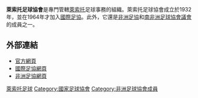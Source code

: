 {{國家足協
|Name               = 萊索托足球協會
|Logo               = <!-- 檔案不存在 Lesotho FA.png ，可從英文維基百科取得 -->
|Founded            = 1932年
|FIFA affiliation   = 1964年
|Region             = [[非洲足協|非洲足協]]
|Region affiliation = 1964年
|Subregion             = [[南非洲足球協會議會|南非洲足球協會議會]]
|Subregion affiliation = 1997年
|President          =  	Salemane Phafane
}}

'''萊索托足球協會'''是專門管轄[[萊索托|萊索托]]足球事務的組織。萊索托足球協會成立於1932年，並在1964年才加入[[國際足協|國際足協]]。此外，它還是[[非洲足協|非洲足協]]和[[南非洲足球協會議會|南非洲足球協會議會]]的成員之一。

==外部連結==
* [https://web.archive.org/web/20120204223636/http://www.lefa.org.ls/ 官方網頁]
* [http://www.fifa.com/associations/association=les/index.html 國際足協網頁] {{WebCite|url=https://www.webcitation.org/61772XJ0A?url=http://www.fifa.com/associations/association=les/index.html |date=20110821223820 |dateformat=iso }}
* [http://www.cafonline.com/association/lesotho 非洲足協網頁] {{Wayback|url=http://www.cafonline.com/association/lesotho |date=20130819192950 }}

{{非洲足球協會成員}}

[[Category:萊索托足球|]]
[[Category:國家足球協會|Category:國家足球協會]]
[[Category:非洲足球協會成員|Category:非洲足球協會成員]]